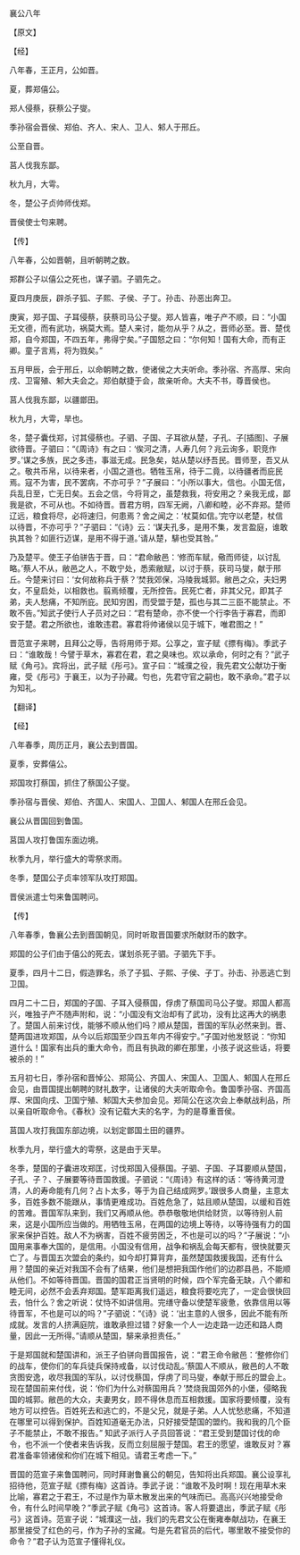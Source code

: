 

襄公八年

【原文】

【经】

八年春，王正月，公如晋。

夏，葬郑僖公。

郑人侵蔡，获蔡公子燮。

季孙宿会晋侯、郑伯、齐人、宋人、卫人、邾人于邢丘。

公至自晋。

莒人伐我东鄙。

秋九月，大雩。

冬，楚公子贞帅师伐郑。

晋侯使士匄来聘。

【传】

八年春，公如晋朝，且听朝聘之数。

郑群公子以僖公之死也，谋子驷。子驷先之。

夏四月庚辰，辟杀子狐、子熙、子侯、子丁。孙击、孙恶出奔卫。

庚寅，郑子国、子耳侵蔡，获蔡司马公子燮。郑人皆喜，唯子产不顺，曰：“小国无文德，而有武功，祸莫大焉。楚人来讨，能勿从乎？从之，晋师必至。晋、楚伐郑，自今郑国，不四五年，弗得宁矣。”子国怒之曰：“尔何知！国有大命，而有正卿。童子言焉，将为戮矣。”

五月甲辰，会于邢丘，以命朝聘之数，使诸侯之大夫听命。季孙宿、齐高厚、宋向戌、卫甯殖、邾大夫会之。郑伯献捷于会，故亲听命。大夫不书，尊晋侯也。

莒人伐我东鄙，以疆鄫田。

秋九月，大雩，旱也。

冬，楚子囊伐郑，讨其侵蔡也。子驷、子国、子耳欲从楚，子孔、子[插图]、子展欲待晋。子驷曰：“《周诗》有之曰：‘俟河之清，人寿几何？兆云询多，职竞作罗。’谋之多族，民之多违，事滋无成。民急矣，姑从楚以纾吾民。晋师至，吾又从之。敬共币帛，以待来者，小国之道也。牺牲玉帛，待于二竟，以待疆者而庇民焉。寇不为害，民不罢病，不亦可乎？”子展曰：“小所以事大，信也。小国无信，兵乱日至，亡无日矣。五会之信，今将背之，虽楚救我，将安用之？亲我无成，鄙我是欲，不可从也。不如待晋。晋君方明，四军无阙，八卿和睦，必不弃郑。楚师辽远，粮食将尽，必将速归，何患焉？舍之闻之：‘杖莫如信。’完守以老楚，杖信以待晋，不亦可乎？”子驷曰：“《诗》云：‘谋夫孔多，是用不集，发言盈庭，谁敢执其咎？如匪行迈谋，是用不得于道。’请从楚，騑也受其咎。”

乃及楚平。使王子伯骈告于晋，曰：“君命敝邑：‘修而车赋，儆而师徒，以讨乱略。’蔡人不从，敝邑之人，不敢宁处，悉索敝赋，以讨于蔡，获司马燮，献于邢丘。今楚来讨曰：‘女何故称兵于蔡？’焚我郊保，冯陵我城郭。敝邑之众，夫妇男女，不皇启处，以相救也。翦焉倾覆，无所控告。民死亡者，非其父兄，即其子弟，夫人愁痛，不知所庇。民知穷困，而受盟于楚，孤也与其二三臣不能禁止。不敢不告。”知武子使行人子员对之曰：“君有楚命，亦不使一个行李告于寡君，而即安于楚。君之所欲也，谁敢违君。寡君将帅诸侯以见于城下，唯君图之！”

晋范宣子来聘，且拜公之辱，告将用师于郑。公享之，宣子赋《摽有梅》。季武子曰：“谁敢哉！今譬于草木，寡君在君，君之臭味也。欢以承命，何时之有？”武子赋《角弓》。宾将出，武子赋《彤弓》。宣子曰：“城濮之役，我先君文公献功于衡雍，受《彤弓》于襄王，以为子孙藏。匄也，先君守官之嗣也，敢不承命。”君子以为知礼。

【翻译】

【经】

八年春季，周历正月，襄公去到晋国。

夏季，安葬僖公。

郑国攻打蔡国，抓住了蔡国公子燮。

季孙宿与晋侯、郑伯、齐国人、宋国人、卫国人、邾国人在邢丘会见。

襄公从晋国回到鲁国。

莒国人攻打鲁国东面边境。

秋季九月，举行盛大的雩祭求雨。

冬季，楚国公子贞率领军队攻打郑国。

晋侯派遣士匄来鲁国聘问。

【传】

八年春季，鲁襄公去到晋国朝见，同时听取晋国要求所献财币的数字。

郑国的公子们由于僖公的死去，谋划杀死子驷。子驷先下手。

夏季，四月十二日，假造罪名，杀了子狐、子熙、子侯、子丁。孙击、孙恶逃亡到卫国。

四月二十二日，郑国的子国、子耳入侵蔡国，俘虏了蔡国司马公子燮。郑国人都高兴，唯独子产不随声附和，说：“小国没有文治却有了武功，没有比这再大的祸患了。楚国人前来讨伐，能够不顺从他们吗？顺从楚国，晋国的军队必然来到。晋、楚两国进攻郑国，从今以后郑国至少四五年内不得安宁。”子国对他发怒说：“你知道什么！国家有出兵的重大命令，而且有执政的卿在那里，小孩子说这些话，将要被杀的！”

五月初七日，季孙宿和晋悼公、郑简公、齐国人、宋国人、卫国人、邾国人在邢丘会见，由晋国提出朝聘的财礼数字，让诸侯的大夫听取命令。鲁国季孙宿、齐国高厚、宋国向戌、卫国宁殖、邾国大夫参加会见。郑简公在这次会上奉献战利品，所以亲自听取命令。《春秋》没有记载大夫的名字，为的是尊重晋侯。

莒国人攻打我国东部边境，以划定鄫国土田的疆界。

秋季九月，举行盛大的雩祭，这是由于天旱。

冬季，楚国的子囊进攻郑匡，讨伐郑国入侵蔡国。子驷、子国、子耳要顺从楚国，子孔、子？、子展要等待晋国救援。子驷说：“《周诗》有这样的话：‘等待黄河澄清，人的寿命能有几何？占卜太多，等于为自己结成网罗。’跟很多人商量，主意太多，百姓多数不能跟从，事情更难成功。百姓危急了，姑且顺从楚国，以缓和百姓的苦难。晋国军队来到，我们又再顺从他。恭恭敬敬地供给财货，以等待别人前来，这是小国所应当做的。用牺牲玉帛，在两国的边境上等待，以等待强有力的国家来保护百姓。敌人不为祸害，百姓不疲劳困乏，不也是可以的吗？”子展说：“小国用来事奉大国的，是信用。小国没有信用，战争和祸乱会每天都有，很快就要灭亡了。与晋国五次盟会的条约，如今却打算背弃，虽然楚国救援我国，还有什么用？楚国的亲近对我国不会有了结果，他们是想把我国作他们的边郡县邑，不能顺从他们。不如等待晋国。晋国的国君正当贤明的时候，四个军完备无缺，八个卿和睦无间，必然不会丢弃郑国。楚军距离我们遥远，粮食将要吃完了，一定会很快回去，怕什么？舍之听说：仗恃不如讲信用。完缮守备以使楚军疲惫，依靠信用以等待晋军，不也是可以的吗？”子驷说：“《诗》说：‘出主意的人很多，因此不能有所成就。发言的人挤满庭院，谁敢承担过错？好象一个人一边走路一边还和路人商量，因此一无所得。”请顺从楚国，騑来承担责任。”

于是郑国就和楚国讲和，派王子伯骈向晋国报告，说：“君王命令敝邑：‘整修你们的战车，使你们的车兵徒兵保持戒备，以讨伐动乱。’蔡国人不顺从，敝邑的人不敢贪图安逸，收尽我国的军队，以讨伐蔡国，俘虏了司马燮，奉献于邢丘的盟会上。现在楚国前来付伐，说：‘你们为什么对蔡国用兵？’焚烧我国郊外的小堡，侵略我国的城郭。敝邑的大众，夫妻男女，顾不得休息而互相救援。国家将要倾覆，没有地方可以控告。百姓死去和逃亡的，不是父兄，就是子弟。人人忧愁悲痛，不知道在哪里可以得到保护。百姓知道毫无办法，只好接受楚国的盟约。我和我的几个臣子不能禁止，不敢不报告。” 知武子派行人子员回答说：“君王受到楚国讨伐的命令，也不派一个使者来告诉我，反而立刻屈服于楚国。君王的愿望，谁敢反对？寡君准备率领诸侯和你们在城下相见。请君王考虑一下。”

晋国的范宣子来鲁国聘问，同时拜谢鲁襄公的朝见，告知将出兵郑国。襄公设享礼招待他，范宣子赋《摽有梅》这首诗。季武子说：“谁敢不及时啊！现在用草木来比喻，寡君之于君王，不过是作为草木散发出来的气味而已。高高兴兴地接受命令，有什么时间早晚？”季武子赋《角弓》这首诗。客人将要退出，季武子赋《彤弓》这首诗。范宣子说：“城濮这一战，我们的先君文公在衡雍奉献战功，在襄王那里接受了红色的弓，作为子孙的宝藏。匄是先君官员的后代，哪里敢不接受你的命令？”君子认为范宣子懂得礼仪。

